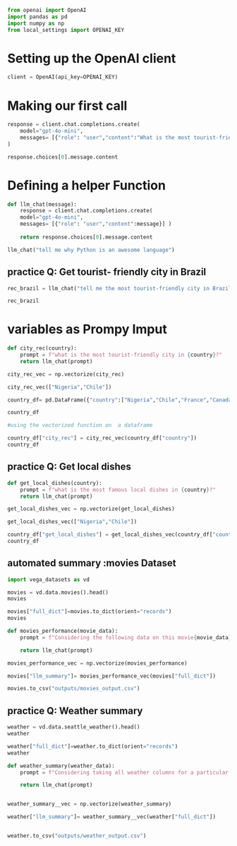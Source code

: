 

```python
from openai import OpenAI
import pandas as pd
import numpy as np
from local_settings import OPENAI_KEY
```

# Setting up the OpenAI client

```python
client = OpenAI(api_key=OPENAI_KEY)
```

# Making our first call


```python
response = client.chat.completions.create(
    model="gpt-4o-mini",
    messages= [{"role": "user","content":"What is the most tourist-friendly in France?"}]
)
```


```python
response.choices[0].message.content
```

# Defining a helper Function

```python
def llm_chat(message):
    response = client.chat.completions.create(
    model="gpt-4o-mini",
    messages= [{"role": "user","content":message}] )
   
    return response.choices[0].message.content
```


```python
llm_chat("tell me why Python is an awesome language")
```

## practice Q: Get tourist- friendly city in Brazil


```python
rec_brazil = llm_chat("tell me the most tourist-friendly city in Brazil")
```


```python
rec_brazil
```

#  variables as Prompy Imput


```python
def city_rec(country):
    prompt = f"what is the most tourist-friendly city in {country}?"
    return llm_chat(prompt) 

city_rec_vec = np.vectorize(city_rec)
```


```python
city_rec_vec(["Nigeria","Chile"])
```


```python
country_df= pd.DataFrame({"country":["Nigeria","Chile","France","Canada"]})

country_df
```


```python
#using the vectorized function on  a dataframe

country_df["city_rec"] = city_rec_vec(country_df["country"])
country_df
```

## practice Q: Get local dishes


```python
def get_local_dishes(country):
    prompt = f"what is the most famous local dishes in {country}?"
    return llm_chat(prompt) 

get_local_dishes_vec = np.vectorize(get_local_dishes)
```


```python
get_local_dishes_vec(["Nigeria","Chile"])
```


```python
country_df["get_local_dishes"] = get_local_dishes_vec(country_df["country"])
country_df
```

## automated summary :movies Dataset


```python
import vega_datasets as vd

movies = vd.data.movies().head()
movies
```


```python
movies["full_dict"]=movies.to_dict(orient="records")
movies
```


```python
def movies_performance(movie_data):
    prompt = f"Considering the following data on this movie{movie_data}, provide a one paragraph summary o its performance for my report."

    return llm_chat(prompt)

movies_performance_vec = np.vectorize(movies_performance)
```

```python
movies["llm_summary"]= movies_performance_vec(movies["full_dict"])

movies.to_csv("outputs/movies_output.csv")
```

## practice Q: Weather summary


```python
weather = vd.data.seattle_weather().head()
weather
```


```python
weather["full_dict"]=weather.to_dict(orient="records")
weather
```


```python
def weather_summary(weather_data):
    prompt = f"Considering taking all weather columns for a particular day and generate a summary of the weather conditions for that day {weather_data}, provide a one paragraph summary of its performance for my report."

    return llm_chat(prompt)


weather_summary__vec = np.vectorize(weather_summary)
```


```python
weather["llm_summary"]= weather_summary__vec(weather["full_dict"])


weather.to_csv("outputs/weather_output.csv")
```